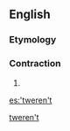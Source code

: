 ==English==

===Etymology===
{{suffix|’twere|n't|lang=en}}

===Contraction===
{{en-cont}}

# {{contraction of|[[it]] [[were]] [[not]]}}

[[Category:English double contractions|tweren't]]

[[es:'tweren't]]